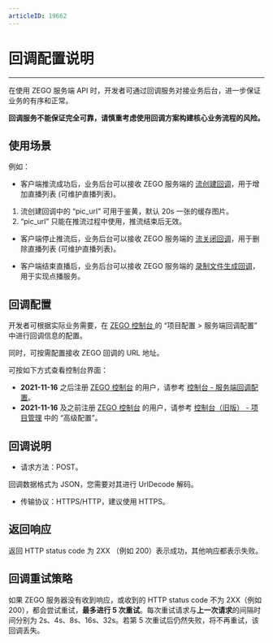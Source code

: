 ```yaml
---
articleID: 19662
---
```



# 回调配置说明
---

在使用 ZEGO 服务端 API 时，开发者可通过回调服务对接业务后台，进一步保证业务的有序和正常。

<Warning title="注意">


**回调服务不能保证完全可靠，请慎重考虑使用回调方案构建核心业务流程的风险。**

</Warning>



## 使用场景

例如：

- 客户端推流成功后，业务后台可以接收 ZEGO 服务端的 [流创建回调](!Callback/Stream_Create)，用于增加直播列表 (可维护直播列表)。

<Note title="说明">


1. 流创建回调中的 “pic_url” 可用于鉴黄，默认 20s 一张的缓存图片。 
2. “pic_url” 只能在推流过程中使用，推流结束后无效。

</Note>



- 客户端停止推流后，业务后台可以接收 ZEGO 服务端的 [流关闭回调](!Callback/Stream_Close)，用于删除直播列表 (可维护直播列表)。

- 客户端结束直播后，业务后台可以接收 ZEGO 服务端的 [录制文件生成回调](!Callback/Record_File_Create_Callback)，用于实现点播服务。


## 回调配置

开发者可根据实际业务需要，在 [ZEGO 控制台 ](https://console.zego.im) 的 “项目配置 > 服务端回调配置” 中进行回调信息的配置。


同时，可按需配置接收 ZEGO 回调的 URL 地址。

<Note title="说明">


可按如下方式查看控制台界面：

- **2021-11-16** 之后注册 [ZEGO 控制台](https://console.zego.im) 的用户，请参考 [控制台 - 服务端回调配置](https://doc-zh.zego.im/article/14215)。
- **2021-11-16** 及之前注册 [ZEGO 控制台](https://console.zego.im) 的用户，请参考 [控制台（旧版） - 项目管理](https://doc-zh.zego.im/article/1265#4) 中的 “高级配置”。

</Note>




## 回调说明

- 请求方法：POST。

<Note title="说明">

 
  回调数据格式为 JSON，您需要对其进行 UrlDecode 解码。
   
</Note>



- 传输协议：HTTPS/HTTP，建议使用 HTTPS。

## 返回响应

返回 HTTP status code 为 2XX （例如 200）表示成功，其他响应都表示失败。

## 回调重试策略

如果 ZEGO 服务器没有收到响应，或收到的 HTTP status code 不为 2XX（例如 200），都会尝试重试，**最多进行 5 次重试**。每次重试请求与**上一次请求**的间隔时间分别为 2s、4s、8s、16s、32s。若第 5 次重试后仍然失败，将不再重试，该回调丢失。
